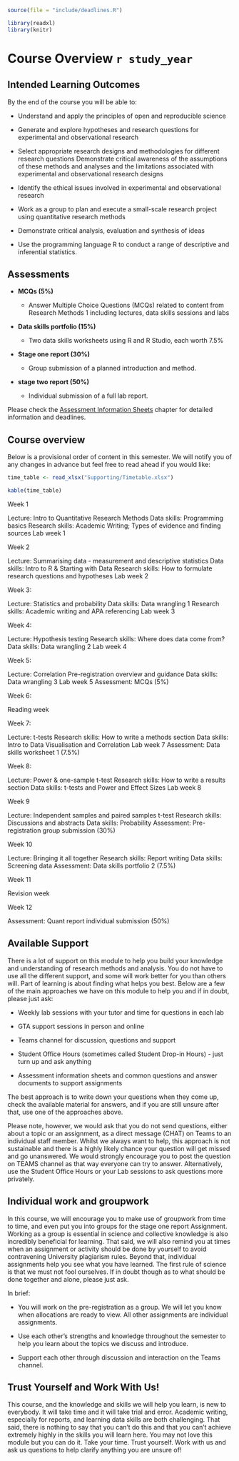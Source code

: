 ```r
source(file = "include/deadlines.R")

library(readxl)
library(knitr)
```

# Course Overview `r study_year` {#Course_overview}

## Intended Learning Outcomes

By the end of the course you will be able to:

- Understand and apply the principles of open and reproducible science

- Generate and explore hypotheses and research questions for experimental and observational research

- Select appropriate research designs and methodologies for different research questions
Demonstrate critical awareness of the assumptions of these methods and analyses and the limitations associated with experimental and observational research designs

- Identify the ethical issues involved in experimental and observational research

- Work as a group to plan and execute a small-scale research project using quantitative research methods
- Demonstrate critical analysis, evaluation and synthesis of ideas

- Use the programming language R to conduct a range of descriptive and inferential statistics.

## Assessments

- **MCQs (5%)**

    - Answer Multiple Choice Questions (MCQs) related to content from Research Methods 1 including lectures, data skills sessions and labs

- **Data skills portfolio (15%)**

    - Two data skills worksheets using R and R Studio, each worth 7.5%

- **Stage one report (30%)**

    - Group submission of a planned introduction and method. 

 - **stage two report (50%)** 
 
    - Individual submission of a full lab report.

Please check the [Assessment Information Sheets](#AIS) chapter for detailed information and deadlines.

## Course overview

Below is a provisional order of content in this semester. We will notify you of any changes in advance but feel free to read ahead if you would like:

```r
time_table <- read_xlsx("Supporting/Timetable.xlsx")

kable(time_table)
```

Week 1

Lecture: Intro to Quantitative Research Methods
Data skills: Programming basics
Research skills: Academic Writing; Types of evidence and finding sources
Lab week 1

Week 2

Lecture: Summarising data - measurement and descriptive statistics
Data skills: Intro to R & Starting with Data
Research skills: How to formulate research questions and hypotheses
Lab week 2

Week 3:

Lecture: Statistics and probability
Data skills: Data wrangling 1
Research skills: Academic writing and APA referencing
Lab week 3

Week 4:

Lecture: Hypothesis testing
Research skills: Where does data come from? 
Data skills:  Data wrangling 2
Lab week 4

Week 5:

Lecture: Correlation
Pre-registration overview and guidance
Data skills: Data wrangling 3
Lab week 5
Assessment: MCQs (5%)

Week 6: 

Reading week

Week 7:

Lecture: t-tests
Research skills: How to write a methods section
Data skills: Intro to Data Visualisation and Correlation
Lab week 7
Assessment: Data skills worksheet 1 (7.5%)

Week 8:

Lecture: Power & one-sample t-test
Research skills: How to write a results section
Data skills: t-tests and Power and Effect Sizes
Lab week 8

Week 9 

Lecture: Independent samples and paired samples t-test
Research skills: Discussions and abstracts
Data skills: Probability
Assessment: Pre-registration group submission (30%)

Week 10

Lecture: Bringing it all together
Research skills: Report writing
Data skills: Screening data
Assessment: Data skills portfolio 2 (7.5%)

Week 11

Revision week

Week 12

Assessment: Quant report individual submission (50%)

## Available Support

There is a lot of support on this module to help you build your knowledge and understanding of research methods and analysis. You do not have to use all the different support, and some will work better for you than others will. Part of learning is about finding what helps you best. Below are a few of the main approaches we have on this module to help you and if in doubt, please just ask:

- Weekly lab sessions with your tutor and time for questions in each lab

- GTA support sessions in person and online

- Teams channel for discussion, questions and support

- Student Office Hours (sometimes called Student Drop-in Hours)  - just turn up and ask anything

- Assessment information sheets and common questions and answer documents to support assignments

The best approach is to write down your questions when they come up, check the available material for answers, and if you are still unsure after that, use one of the approaches above.

Please note, however, we would ask that you do not send questions, either about a topic or an assignment, as a direct message (CHAT) on Teams to an individual staff member. Whilst we always want to help, this approach is not sustainable and there is a highly likely chance your question will get missed and go unanswered. We would strongly encourage you to post the question on TEAMS channel as that way everyone can try to answer. Alternatively, use the Student Office Hours or your Lab sessions to ask questions more privately.

## Individual work and groupwork

In this course, we will encourage you to make use of groupwork from time to time, and even put you into groups for the stage one report Assignment. Working as a group is essential in science and collective knowledge is also incredibly beneficial for learning. That said, we will also remind you at times when an assignment or activity should be done by yourself to avoid contravening University plagiarism rules. Beyond that, individual assignments help you see what you have learned. The first rule of science is that we must not fool ourselves. If in doubt though as to what should be done together and alone, please just ask.

In brief:

- You will work on the pre-registration as a group. We will let you know when allocations are ready to view. All other assignments are individual assignments.

- Use each other’s strengths and knowledge throughout the semester to help you learn about the topics we discuss and introduce.

- Support each other through discussion and interaction on the Teams channel.

## Trust Yourself and Work With Us!

This course, and the knowledge and skills we will help you learn, is new to everybody. It will take time and it will take trial and error. Academic writing, especially for reports, and learning data skills are both challenging. That said, there is nothing to say that you can't do this and that you can't achieve extremely highly in the skills you will learn here. You may not love this module but you can do it. Take your time. Trust yourself. Work with us and ask us questions to help clarify anything you are unsure of!
